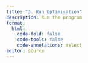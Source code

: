 ```yaml
---
title: "3. Run Optimisation"
description: Run the program
format: 
  html:
    code-fold: false
    code-tools: false
    code-annotations: select
editor: source
---
```









